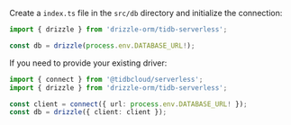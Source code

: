 Create a `index.ts` file in the `src/db` directory and initialize the connection:

```typescript copy
import { drizzle } from 'drizzle-orm/tidb-serverless';

const db = drizzle(process.env.DATABASE_URL!);
```

If you need to provide your existing driver:
```typescript copy
import { connect } from '@tidbcloud/serverless';
import { drizzle } from 'drizzle-orm/tidb-serverless';

const client = connect({ url: process.env.DATABASE_URL! });
const db = drizzle({ client: client });
```